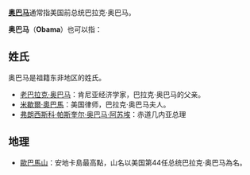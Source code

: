 {{noteTA
|T=zh-cn:奥巴马 (消歧义); zh-tw:歐巴馬 (消歧義); zh-hk:奧巴馬 (消歧義);
|1=zh-cn:奥巴马; zh-tw:歐巴馬; zh-hk:奧巴馬;
|2=zh-cn:巴拉克; zh-hant:巴拉克;
|3=zh-cn:肯尼亚; zh-tw:肯亞; zh-hk:肯雅;
}}

'''[[贝拉克·奥巴马|奥巴马]]'''通常指美国前总统巴拉克·奥巴马。

'''奥巴马'''（'''Obama'''）也可以指：

==姓氏==

奥巴马是祖籍东非地区的姓氏。
*[[老巴拉克·奥巴马|老巴拉克·奥巴马]]：肯尼亚经济学家，巴拉克·奥巴马的父亲。
*[[米歇爾·奧巴馬|米歇爾·奧巴馬]]：美国律师，巴拉克·奥巴马夫人。
*[[弗朗西斯科·帕斯奎尔·奥巴马·阿苏埃|弗朗西斯科·帕斯奎尔·奥巴马·阿苏埃]]：赤道几内亚总理

==地理==

*[[歐巴馬山|歐巴馬山]]：安地卡島最高點，山名以美国第44任总统巴拉克·奥巴马為名。

{{disambig|Cat=三字消歧义}}